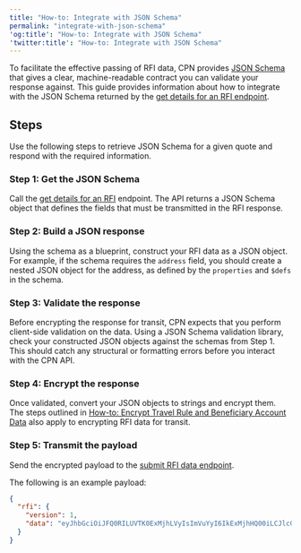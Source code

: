```yaml
---
title: "How-to: Integrate with JSON Schema"
permalink: "integrate-with-json-schema"
'og:title': "How-to: Integrate with JSON Schema"
'twitter:title': "How-to: Integrate with JSON Schema"
---
```


To facilitate the effective passing of RFI data, CPN provides
[JSON Schema](/cpn/references/json-schema) that gives a clear, machine-readable
contract you can validate your response against. This guide provides information
about how to integrate with the JSON Schema returned by the
[get details for an RFI endpoint](/api-reference/cpn/cpn-platform/get-rfi).

## Steps

Use the following steps to retrieve JSON Schema for a given quote and respond
with the required information.

### Step 1: Get the JSON Schema

Call the [get details for an RFI](/api-reference/cpn/cpn-platform/get-rfi)
endpoint. The API returns a JSON Schema object that defines the fields that must
be transmitted in the RFI response.

### Step 2: Build a JSON response

Using the schema as a blueprint, construct your RFI data as a JSON object. For
example, if the schema requires the `address` field, you should create a nested
JSON object for the address, as defined by the `properties` and `$defs` in the
schema.

### Step 3: Validate the response

Before encrypting the response for transit, CPN expects that you perform
client-side validation on the data. Using a JSON Schema validation library,
check your constructed JSON objects against the schemas from Step 1. This should
catch any structural or formatting errors before you interact with the CPN API.

### Step 4: Encrypt the response

Once validated, convert your JSON objects to strings and encrypt them. The steps
outlined in
[How-to: Encrypt Travel Rule and Beneficiary Account Data](/cpn/howtos/encrypt-travel-rule-beneficiary-data)
also apply to encrypting RFI data for transit.

### Step 5: Transmit the payload

Send the encrypted payload to the
[submit RFI data endpoint](/api-reference/cpn/cpn-platform/submit-rfi).

The following is an example payload:



```json JSON
{
  "rfi": {
    "version": 1,
    "data": "eyJhbGciOiJFQ0RILUVTK0ExMjhLVyIsImVuYyI6IkExMjhHQ00iLCJlcGsiOnsiY3J2IjoiUC0yNTYiLCJrdHkiOiJFQyIsIngiOiI1TEtTbUtsNmVYV0dQNHlGb2tVaks4RGppU0l5YWpQdzJ6UUp1YVhFbEZzIiwieSI6IlRVT29MTV8wc294b0UzYVFmSExlUzRlRkZ3RU9tZ1VDRUh1eDVRMXdVYTQifX0.kVGnfB8eIqxq3bMvhedxUmZvkCrRfQOy.bTUOc_ilvZjb9VYP.pOS6Ul8Jnp_pijWtaQYC0b1NLN1Nc-t_MTsfj5EZy6s62ijQWGtAoo3enwx3gOpXIQDIIF7c-F3KSrVO33a5RIF8a4tvU7pRk_JDKVgHFVpSzvOaUHNHsMUvvctAncx1SneVE_gnm5ATkWO4_1i7irTkb-cjWLmvJ1vVEyJiC9ZgsEdK_eBAewpZTyyKxvoxBpo8IZ3g7qax712TvMsNpIJ_faQmsyRKwt2kBxDPyrWILcIvS1qij6uVOsEP2R6LXbWfBqVbklsgNPWjndXSmOJmsTdBjFzublMLSHmLxkfaD9gt3DxgD16rqDlKO9KmaRF3r322VumP4hrlfOsZUHHcVGeTpgjZwI9jrj76PiYtyCOeR7-kz97PamqrOQAfWRE8Rcp8QdCO6yFHFe3N2pI5kWakH783DVDAsm_x2VY_V8vCDe-xkIoJOabx3LqaxHq8_x_ATXZ01NX-5F9VqgtE73FOIGhinxt8G-Kfxvdlx6gv-QSfBvigVuoR1OCSPNB3OHirEKXY3IjWnjZuENNnXl9CqrCsHQZS1eb1KcaIkg_2NF6gi54htX6ijpUtyXS03IGZW6Bn6CSWqmmvMStIAIYO-8ZJrrleeCfU6WY5KjFlIvN6th-tE41JNJWS9mVqhjzwPC7GQ5bGkqq2zJKhALOuN_0oG4jXOYo1s3YAn-xw3kpq46fYyUrX4nLSocaKDeKOMMqh57_jcMDmHrXdmjlHGPMrBPdU_deub121c3ofTKgJg4KRC8mcTYcXe71uflARAr24msd9A_IPPVbhfvs06HOVKL2-jK6r_WL_9vWU3q-OPQHU3eWUOhI18vZ0CkGqJjtEKyBBmc4inWEbrsO02P2Zd5VTBCIoAaNrpY6n5mNyKPo6-PyrxNy27d6u2yoZvjG6QSuUO9DaX4AyGsE87agh_XgLW9RPXfcZQ7F5aUCQwEA0cF9YSEaYYBGziS7oQ99D1th1MQqEPcFxD5YPdyaPykU3Zbf5T8HSZz1risMbgQu97eXoarxm801pdw5cuKijqj39BVrgdLUfaQ9P-iGWcVJk8ZVXfHK3JHGaBuIjYNIy5lHF3TsKgV2x-wWxqER9vPdgejAGirkxHQaKPt2rg0rmbk3R7YTibT7yTKwO1PRiewi0lxKWvZqDbCoedyuYZCR0vup4S1ZVYX6uGBn-F5ODrnLoAZTbnV1tjDJgxFpA8EKsXWTrc78XH0715lY2OnbDtBOLMbxFJjK1_YDRU2UMkZTEx5BrhR4YibBd4-BCZT-dWTxanOHMxTKl823tyggY5lBQ8DlsLj1qZpOxKWYTM8WrLCZa7vZo9FmXw38FxYrqbwespe7xdS7onfmlI4Ug92eTtZ31FbZfcqOiAGgH9Etkj1M9scP0is6zVC6cIUQzC3NmHNxNtPv6XjMUWigijosvs7x9-qyVCqzJZlEGck2BJ6Uk7ug9QKcxHtaWgtuHPnA77KVE3Vi_dikYaXzxIdgjrGtqqUhXEhrAFkesvJ0UeH1ac94e-R8UrJX75w4DDoRyaFxQhDFdHVtD0ceVN7ekYJkmoS2eSAzWDwsKUvUrmafcfpQ922tZGq0RvnMh39SWy6I6xRFyYHarra24Gbawa5_THjB8TkHJ180giPC3KQAa_6Vz8CP-fks6_-MdGXPW0SYhNghNi_14ZXQ3rZYHaTICgeHhBfhJ4MQ6OlRkiRCrIkM5WSOTS_H715aeyUCL-dlZ0TiG2DpAIXkN1KMRp0jL_W12pg5SjKFAlOGnQgkgj9rO_C7pLxMyIhgEUKPHXMGN6Q7tpVhAAyTl0tabd7cvyWnf5L4UiyIpvb1qrt1bY6-VNA4KXz6Y5uiiBYFF_FIN3K6YZCT4l0zuh_gxmP9eba7zM5kgas1tr1IxYWI-mQiE9Rb8rX0hqXpMj27h9Mf_Sn56TJeEmW8d8x2Xy2Nb7KU9vQO-6uc_taXP0Lv5LFcSwZkdVe7FOeZD-GoaNDly9MdhXI4ELP4MOZXZFJeN7aCJvJeLRBPWnoM2aazDwtlA_KfhZVFtCsKKjJazv6J9h6CDHAm7NuexVJiPdtS1yknQDWrIBfneaLJasmtuhuAbRPtiTvvhQOXt51q0G7sjCSmmeNMwb5fFphe4wLJNmsbdgMFDcUVzb0ImIArCxqBEEK8uuRGcYaRifaLv0zkk29NAT99Ux580zaeN_x7aIMpJTt7jLP0-HZ-QU3MAGg3PLJ3_Oly6ABoULkEkmRhF0TtpU8z-kmmN6FtmzZK74kYEC75smgVTnnJK1kBdsZw9cxHeUx8aDJGrS3OK-uYN0dPJls2LC7X1rHD7ES179nPVBeJA2REm-jSlhVlV_I7JrVzlcXs0Fhx0hX-OgMKz_yQNHnM6RbgGnSLDcvND7vXqkEMgHeDRomhU1hMeu0DymctTKawtzIkV7MYwoibLDUeMvaXN8MicMs64D8I3Ld7BLtFf9o8rMeeNJ0Om7xdl9SGD2RYAep0cxw2rEIIr859e1vutBuvrrMz09dZKd05t1lu0jRztkQzUW9N-VZh9muTAoh_s3NrF2ZTFnRAfzxohwNLxxmX-Ov94FXBhuRHBQXb931I5m2URglrYcoAZ8RFoiAWW2AkHcyb5PRoQIt-LQhOM-bcn1VB44Okh10jqWpGbLno6AvE5FcoRVcspb0tor9EbksW2cipoypcaat5NhQgvo2rAPmkHGi8iB-z_xWORvUkaA2xknNW59myO6qTvjYQ_1P1ESbRO30nUeqgP3VoZrC1-bi9IbgSi-na31xEhdr-ZGuvtRSzyhWwqfviJgSMZ6_kkGW3gUI4ldurTwss6gDHWYmdV-lHtPMfYuD2KMQk1EyJ-3vZx0syLKDACL37HqAYvkW5GiOxrK9cNrSInQ8rZMDkXsaCZMEtvs03Qw2DyCBdoFeXPvFHJ6Vetou-7Oo6rdlmSkt5KdA-w9KKVIAt9WtYxNc-wjFm-vOMcOHb_xxzacDzYFJj8NxdW8GaVdrCvh3j5Yakr_3vSvRM5rpzQKMqw-B53SWV3oOHYu29qso5zSTz-dvAlZUL8Z1a3s13qdwhUkkRexIi6oTU0Da21pT-gCan2jSY_VKR8JdirKTLocn74JZ3InF8iH8XhOD0X7ySIbB69HqMLYRd9r13q2odfJ3cN1CWSF71zgIuZoYSbkO9DeFvCImA-WEIWrP1kJiYlpJi8VnFNQs8XWIxdCydft-8zvoXZbi0MoNt3kJExbKx7dReHx6B-6iwjuW8-o5RbeMvdTIYTp-y6YPsFhcVCvTlS7IefXqG4G3OrnNc5JIVnvdYXWCWUdWguiKdqB6FL_LSWOtsWrB6nIv69WP1WJJSa0Oa_EkxEwXK1BGH9-QpMqkP6rATSvsbaTywfCxqUqm7SzYH81lSCIvI5J7bWX5blk9rNZbp3aSeEpVRm03vwLrgUHLv9vMAopNnw5fZGKfcg3I5ZWYHNQo5BZk9LVpebMBYGijwNDnuFu08eF7ShlEzy50NsvgeDxZtfUVx8cviYn0MoTJBPlz1mXRSIr3zDIpefxDGnsQ1KK8LTi0Gbnt_ybeiT4yTmajrPLE4566D6AQIdDmCg_RsBtB_lAw.S2qu0MNMu2WNiEYoHh25ww"
  }
}
```